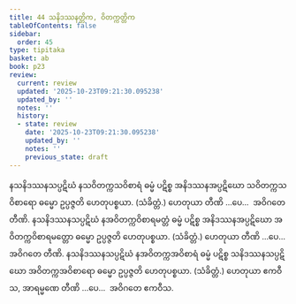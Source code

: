 ```yaml
---
title: 44 သနိဒဿနတ္တိက, ဝိတက္ကတ္တိက
tableOfContents: false
sidebar:
  order: 45
type: tipitaka
basket: ab
book: p23
review:
  current: review
  updated: '2025-10-23T09:21:30.095238'
  updated_by: ''
  notes: ''
  history:
  - state: review
    date: '2025-10-23T09:21:30.095238'
    updated_by: ''
    notes: ''
    previous_state: draft
---
```



<ReviewStatus review={frontmatter.review} showDetails={true} />

<HypothesisAnnotation frontmatter={frontmatter} />

<DynamicBreadcrumb />

<Division number="53" book="p23" e="ch" v="40" p="419">

<Paragraph number="168" book="p23">
နသနိဒဿနသပ္ပဋိဃံ နသဝိတက္ကသဝိစာရံ ဓမ္မံ ပဋိစ္စ အနိဒဿနအပ္ပဋိဃော သဝိတက္ကသဝိစာရော ဓမ္မော ဥပ္ပဇ္ဇတိ ဟေတုပစ္စယာ. (သံခိတ္တံ.) ဟေတုယာ တီဏိ …ပေ…  အဝိဂတေ တီဏိ.
</Paragraph>

<Paragraph number="169" book="p23">
နသနိဒဿနသပ္ပဋိဃံ နအဝိတက္ကဝိစာရမတ္တံ ဓမ္မံ ပဋိစ္စ အနိဒဿနအပ္ပဋိဃော အဝိတက္ကဝိစာရမတ္တော ဓမ္မော ဥပ္ပဇ္ဇတိ ဟေတုပစ္စယာ. (သံခိတ္တံ.) ဟေတုယာ တီဏိ …ပေ…  အဝိဂတေ တီဏိ.
</Paragraph>

<Paragraph number="170" book="p23">
နသနိဒဿနသပ္ပဋိဃံ နအဝိတက္ကအဝိစာရံ ဓမ္မံ ပဋိစ္စ သနိဒဿနသပ္ပဋိဃော အဝိတက္ကအဝိစာရော ဓမ္မော ဥပ္ပဇ္ဇတိ ဟေတုပစ္စယာ. (သံခိတ္တံ.) ဟေတုယာ ဧကဝီသ, အာရမ္မဏေ တီဏိ …ပေ…  အဝိဂတေ ဧကဝီသ.
</Paragraph>
</Division>